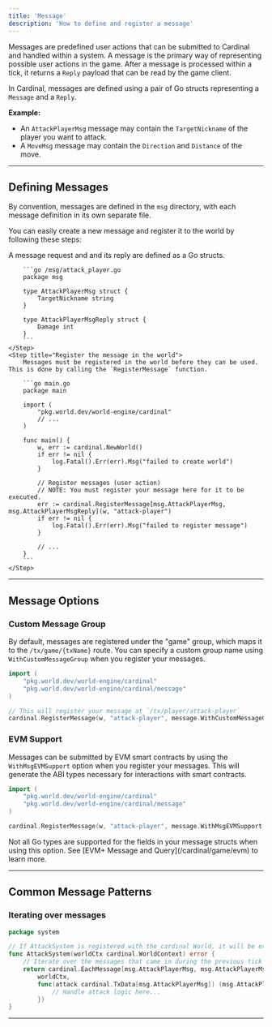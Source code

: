 ```yaml
---
title: 'Message'
description: 'How to define and register a message'
---
```


Messages are predefined user actions that can be submitted to Cardinal and handled within a system. A message is the primary way of representing possible user actions in the game. After a message is processed within a tick, it returns a `Reply` payload that can be read by the game client.

In Cardinal, messages are defined using a pair of Go structs representing a `Message` and a `Reply`.

**Example:**
- An `AttackPlayerMsg` message may contain the `TargetNickname` of the player you want to attack.
- A `MoveMsg` message may contain the `Direction` and `Distance` of the move.

---

## Defining Messages

By convention, messages are defined in the `msg` directory, with each message definition in its own separate file.

You can easily create a new message and register it to the world by following these steps:

<Steps>
    <Step title="Define the message and reply struct">
        A message request and and its reply are defined as a Go structs.

        ```go /msg/attack_player.go
        package msg
        
        type AttackPlayerMsg struct {
            TargetNickname string
        }

        type AttackPlayerMsgReply struct {
            Damage int
        }
        ```
    </Step>
    <Step title="Register the message in the world">
        Messages must be registered in the world before they can be used. This is done by calling the `RegisterMessage` function.

        ```go main.go
        package main

        import (
            "pkg.world.dev/world-engine/cardinal"
            // ...
        )

        func main() {
            w, err := cardinal.NewWorld()
            if err != nil {
                log.Fatal().Err(err).Msg("failed to create world")
            }
    
            // Register messages (user action)
            // NOTE: You must register your message here for it to be executed.
            err := cardinal.RegisterMessage[msg.AttackPlayerMsg, msg.AttackPlayerMsgReply](w, "attack-player")
            if err != nil {
                log.Fatal().Err(err).Msg("failed to register message")
            }
    
            // ...
        }
        ```
    </Step>
</Steps>

--- 

## Message Options

### Custom Message Group

By default, messages are registered under the "game" group, which maps it to the `/tx/game/{txName}` route. You can specify a custom group name using `WithCustomMessageGroup` when you register your messages.

```go
import (
    "pkg.world.dev/world-engine/cardinal"
    "pkg.world.dev/world-engine/cardinal/message"
)

// This will register your message at `/tx/player/attack-player`
cardinal.RegisterMessage(w, "attack-player", message.WithCustomMessageGroup[msg.AttackPlayerMsg, msg.AttackPlayerMsgReply]("player"))
```

### EVM Support

Messages can be submitted by EVM smart contracts by using the `WithMsgEVMSupport` option when you register your messages. This will generate the ABI types necessary for interactions with smart contracts.

```go
import (
    "pkg.world.dev/world-engine/cardinal"
    "pkg.world.dev/world-engine/cardinal/message"
)

cardinal.RegisterMessage(w, "attack-player", message.WithMsgEVMSupport[msg.AttackPlayerMsg, msg.AttackPlayerMsgReply]())}
```

<Note>
  Not all Go types are supported for the fields in your message structs when using this option. See [EVM+ Message and Query](/cardinal/game/evm) to learn more.
</Note>

---

## Common Message Patterns

### Iterating over messages

```go /system/attack.go
package system

// If AttackSystem is registered with the cardinal World, it will be executed each tick.
func AttackSystem(worldCtx cardinal.WorldContext) error {
    // Iterate over the messages that came in during the previous tick
    return cardinal.EachMessage[msg.AttackPlayerMsg, msg.AttackPlayerMsgReply](
        worldCtx,
        func(attack cardinal.TxData[msg.AttackPlayerMsg]) (msg.AttackPlayerMsgReply, error) {
            // Handle attack logic here...
        })
}
```
---
